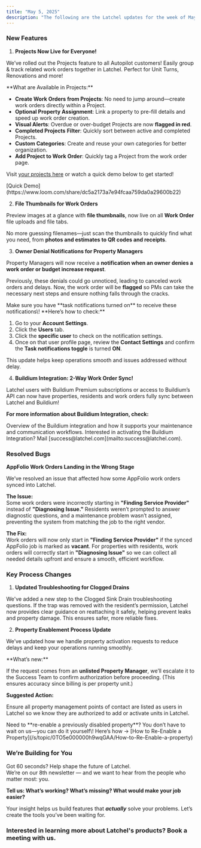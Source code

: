 ```yaml
---
title: "May 5, 2025"
description: "The following are the Latchel updates for the week of May 5, 2025."
---
```


### **New Features**

1. **Projects Now Live for Everyone\!**

We’ve rolled out the Projects feature to all Autopilot customers\! Easily group & track related work orders together in Latchel. Perfect for Unit Turns, Renovations and more\!

<Check>
  **What are Available in Projects:**

  - **Create Work Orders from Projects**: No need to jump around—create work orders directly within a Project.
  - **Optional Property Assignment**: Link a property to pre-fill details and speed up work order creation.
  - **Visual Alerts**: Overdue or over-budget Projects are now **flagged in red**.
  - **Completed Projects** **Filter**: Quickly sort between active and completed Projects.
  - **Custom Categories**: Create and reuse your own categories for better organization.
  - **Add Project to Work Order**: Quickly tag a Project from the work order page.
</Check>

Visit [your projects here](https://app.latchel.com/admin/projects) or watch a quick demo below to get started\!

<Card title="Managing Latchel Projects" icon="diagram-project" iconType="duotone" color="#ff9b8a" href="/s/topic/0TO5e000000h9wqGAA/Managing-Latchel-Maintenance-Projects">
  [Quick Demo](https://www.loom.com/share/dc5a2173a7e94fcaa759da0a29600b22)
</Card>

2. **File Thumbnails for Work Orders**

Preview images at a glance with **file thumbnails**, now live on all **Work Order** file uploads and file tabs.

No more guessing filenames—just scan the thumbnails to quickly find what you need, from **photos and estimates to QR codes and receipts**.

3. **Owner Denial Notifications for Property Managers**

Property Managers will now receive a **notification when an owner denies a work order or budget increase request**.

Previously, these denials could go unnoticed, leading to canceled work orders and delays. Now, the work order will be **flagged** so PMs can take the necessary next steps and ensure nothing falls through the cracks.

<Note>
  Make sure you have **task notifications turned on** to receive these notifications\! **Here’s how to check:** 

  1. Go to your **Account Settings**.
  2. Click the **Users** tab. 
  3. Click the **specific user** to check on the notification settings. 
  4. Once on that user profile page, review the **Contact Settings** and confirm the **Task notifications toggle** is turned **ON**. 
</Note>

This update helps keep operations smooth and issues addressed without delay.

4. **Buildium Integration: 2-Way Work Order Sync\!**

Latchel users with Buildium Premium subscriptions or access to Buildium’s API can now have properties, residents and work orders fully sync between Latchel and Buildium\!

**For more information about Buildium Integration, check:**

<Card title="Buildium Integration Reference Guide" icon="house-chimney-blank" iconType="duotone" color="#ff9b8a" href="/s/topic/0TO5e000000h9wqGAA/Buildium-Integration-Reference-Guide">
  Overview of the Buildium integration and how it supports your maintenance and communication workflows.
</Card>

<Tip>
  Interested in activating the Buildium Integration? Mail [success@latchel.com](mailto:success@latchel.com).
</Tip>

### **Resolved Bugs**

**AppFolio Work Orders Landing in the Wrong Stage**

We’ve resolved an issue that affected how some AppFolio work orders synced into Latchel.

**The Issue:** \
Some work orders were incorrectly starting in **"Finding Service Provider"** instead of **"Diagnosing** **Issue."** Residents weren’t prompted to answer diagnostic questions, and a maintenance problem wasn’t assigned, preventing the system from matching the job to the right vendor.

**The Fix:**\
Work orders will now only start in **"Finding Service Provider"** if the synced AppFolio job is marked as **vacant**. For properties with residents, work orders will correctly start in **"Diagnosing Issue"** so we can collect all needed details upfront and ensure a smooth, efficient workflow.

### **Key Process Changes**

1. **Updated Troubleshooting for Clogged Drains**

We've added a new step to the Clogged Sink Drain troubleshooting questions. If the trap was removed with the resident’s permission, Latchel now provides clear guidance on reattaching it safely, helping prevent leaks and property damage. This ensures safer, more reliable fixes. 

2. **Property Enablement Process Update**

We’ve updated how we handle property activation requests to reduce delays and keep your operations running smoothly.

<Check>
  **What’s new:**

  If the request comes from an **unlisted Property Manager**, we’ll escalate it to the Success Team to confirm authorization before proceeding. (This ensures accuracy since billing is per property unit.)
</Check>

**Suggested Action:**

Ensure all property management points of contact are listed as users in Latchel so we know they are authorized to add or activate units in Latchel.

<Tip>
  Need to **re-enable a previously disabled property**? You don’t have to wait on us—you can do it yourself\! Here’s how → [How to Re-Enable a Property](/s/topic/0TO5e000000h9wqGAA/How-to-Re-Enable-a-property)
</Tip>

### **We’re Building for You**

Got 60 seconds? Help shape the future of Latchel.\
We’re on our 8th newsletter — and we want to hear from the people who matter most: you.

**Tell us: What’s working? What’s missing? What would make your job easier?**

<CardGroup cols={2}>
  <Card title="Share your feedback here — it’s quick and impactful." icon="message-pen" iconType="duotone" color="#ff9b8a" horizontal href="https://forms.gle/fndzwWLczhkWjBQc8">
    
  </Card>
</CardGroup>

Your insight helps us build features that **_actually_** solve your problems. Let’s create the tools you’ve been waiting for.

### **Interested in learning more about Latchel's products? Book a meeting with us.**

<CardGroup cols={2}>
  <Card title="Get a Demo" icon="comments-question-check" iconType="duotone" color="#ff9b8a" horizontal href="https://latchel.com/demo-request-releases/">
    
  </Card>
</CardGroup>